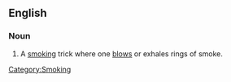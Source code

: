 ==English==
{{wikipedia}}
===Noun===
{{en-noun|sg=[[smoke]] [[ring]]}}
# A [[smoking]] trick where one [[blow]]s or exhales rings of smoke.

[[Category:Smoking]]